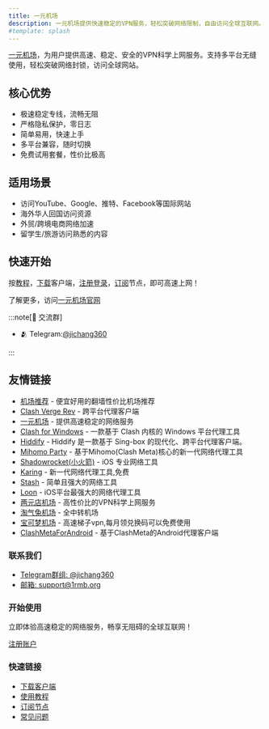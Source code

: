 ```yaml
---
title: 一元机场
description: 一元机场提供快速稳定的VPN服务，轻松突破网络限制，自由访问全球互联网。支持多平台，提供免费试用，安全稳定，是海外华人和跨境用户的科学上网首选。
#template: splash
---
```




[一元机场](/)，为用户提供高速、稳定、安全的VPN科学上网服务。支持多平台无缝使用，轻松突破网络封锁，访问全球网站。

## 核心优势
- 极速稳定专线，流畅无阻
- 严格隐私保护，零日志
- 简单易用，快速上手
- 多平台兼容，随时切换
- 免费试用套餐，性价比极高

## 适用场景
- 访问YouTube、Google、推特、Facebook等国际网站
- 海外华人回国访问资源
- 外贸/跨境电商网络加速
- 留学生/旅游访问熟悉的内容

## 快速开始
按[教程](/tutorial/android)，[下载](/download)客户端，[注册登录](https://a.suola.link/1yuan)，[订阅](/jichangtuijian)节点，即可高速上网！

了解更多，访问[一元机场官网](/)

:::note[💬 交流群]

- 🫂 Telegram:[@jichang360](https://t.me/jichang360)

:::

## 友情链接

- [机场推荐](https://jichangtuijian.uk) - 便宜好用的翻墙性价比机场推荐
- [Clash Verge Rev](https://clash-verge-rev.org/) - 跨平台代理客户端
- [一元机场](https://yijc.org/) - 提供高速稳定的网络服务
- [Clash for Windows](https://clashcn.org) - 一款基于 Clash 内核的 Windows 平台代理工具
- [Hiddify](https://hiddifycn.org) - Hiddify 是一款基于 Sing-box 的现代化、跨平台代理客户端。
- [Mihomo Party](https://mihomo.bid) - 基于Mihomo(Clash Meta)核心的新一代网络代理工具
- [Shadowrocket(小火箭)](https://xiaohuojian.uk) - iOS 专业网络工具
- [Karing](https://karing.uk) - 新一代网络代理工具,免费
- [Stash](https://stashapp.uk) - 简单且强大的网络工具
- [Loon](https://nsloon.uk) - iOS平台最强大的网络代理工具
- [两元店机场](http://2yuan.uk) - 高性价比的VPN科学上网服务
- [淘气兔机场](https://taoqitu.uk/) - 全中转机场
- [宝可梦机场](https://baokemeng.bid) - 高速梯子vpn,每月领兑换码可以免费使用
- [ClashMetaForAndroid](https://clashmeta.bid) - 基于ClashMeta的Android代理客户端

<div class="footer-container">
  <div class="footer-section contact-section">
    <h3>联系我们</h3>
    <ul>
      <li><a href="https://t.me/jichang360" target="_blank">Telegram群组: @jichang360</a></li>
      <li><a href="mailto:support@1rmb.org">邮箱: support@1rmb.org</a></li>
    </ul>
  </div>
  
  <div class="footer-section cta-section">
    <h3>开始使用</h3>
    <p>立即体验高速稳定的网络服务，畅享无阻碍的全球互联网！</p>
    <a href="https://a.suola.link/1yuan" class="cta-button">注册账户</a>
  </div>
  
  <div class="footer-section links-section">
    <h3>快速链接</h3>
    <ul>
      <li><a href="/download">下载客户端</a></li>
      <li><a href="/tutorial/android">使用教程</a></li>
      <li><a href="/subscribe">订阅节点</a></li>
      <li><a href="/faq">常见问题</a></li>
    </ul>
  </div>
</div>
